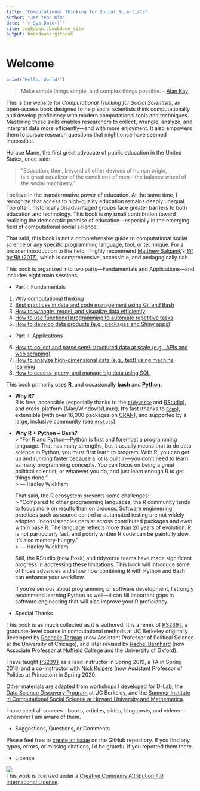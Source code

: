 ```yaml
---
title: "Computational Thinking for Social Scientists"
author: "Jae Yeon Kim"
date: "`r Sys.Date()`"
site: bookdown::bookdown_site
output: bookdown::gitbook
---
```


# Welcome

```r
print("Hello, World!")
```

> Make simple things simple, and complex things possible. - [Alan Kay](https://www.quora.com/What-is-the-story-behind-Alan-Kay-s-adage-Simple-things-should-be-simple-complex-things-should-be-possible)

This is the website for *Computational Thinking for Social Scientists*, an open-access book designed to help social scientists think computationally and develop proficiency with modern computational tools and techniques. Mastering these skills enables researchers to collect, wrangle, analyze, and interpret data more efficiently—and with more enjoyment. It also empowers them to pursue research questions that might once have seemed impossible.

Horace Mann, the first great advocate of public education in the United States, once said:

> "Education, then, beyond all other devices of human origin,  
> is a great equalizer of the conditions of men—the balance wheel of the social machinery."

I believe in the transformative power of education. At the same time, I recognize that access to high-quality education remains deeply unequal. Too often, historically disadvantaged groups face greater barriers to both education and technology. This book is my small contribution toward realizing the democratic promise of education—especially in the emerging field of computational social science.

That said, this book is not a comprehensive guide to computational social science or any specific programming language, tool, or technique. For a broader introduction to the field, I highly recommend [Matthew Salganik](http://www.princeton.edu/~mjs3/)'s [*Bit by Bit* (2017)](https://www.bitbybitbook.com/), which is comprehensive, accessible, and pedagogically rich.

This book is organized into two parts—Fundamentals and Applications—and includes eight main sessions:

- Part I: Fundamentals

1. [Why computational thinking](#motivation)  
2. [Best practices in data and code management using Git and Bash](#git_bash)  
3. [How to wrangle, model, and visualize data efficiently](#tidy_data)  
4. [How to use functional programming to automate repetitive tasks](#functional_programming)  
5. [How to develop data products (e.g., packages and Shiny apps)](#products)  

- Part II: Applications

6. [How to collect and parse semi-structured data at scale (e.g., APIs and web scraping)](#semi_structured_data)  
7. [How to analyze high-dimensional data (e.g., text) using machine learning](#machine_learning)  
8. [How to access, query, and manage big data using SQL](#big_data)  

This book primarily uses [**R**](https://www.r-project.org/about.html), and occasionally [**bash**](https://www.gnu.org/software/bash/) and [**Python**](https://www.python.org/about/).

- **Why R?**  
  R is free, accessible (especially thanks to the [`tidyverse`](https://www.tidyverse.org/) and [RStudio](https://posit.co)), and cross-platform (Mac/Windows/Linux). It’s fast (thanks to [`Rcpp`](https://cran.r-project.org/web/packages/Rcpp/index.html)), extensible (with over 16,000 packages on [CRAN](https://cran.r-project.org/web/packages/)), and supported by a large, inclusive community (see [`#rstats`](https://twitter.com/search?q=%23rstats&src=typed_query)).

- **Why R + Python + Bash?**  
  > “For R and Python—Python is first and foremost a programming language. That has many strengths, but it usually means that to do data science in Python, you must first learn to program. With R, you can get up and running faster because a lot is built in—you don’t need to learn as many programming concepts. You can focus on being a great political scientist, or whatever you do, and just learn enough R to get things done.”  
  > — Hadley Wickham

  That said, the R ecosystem presents some challenges:  
  > “Compared to other programming languages, the R community tends to focus more on results than on process. Software engineering practices such as source control or automated testing are not widely adopted. Inconsistencies persist across contributed packages and even within base R. The language reflects more than 20 years of evolution. R is not particularly fast, and poorly written R code can be painfully slow. It’s also memory-hungry.”  
  > — Hadley Wickham

  Still, the RStudio (now Posit) and tidyverse teams have made significant progress in addressing these limitations. This book will introduce some of those advances and show how combining R with Python and Bash can enhance your workflow.

  If you're serious about programming or software development, I strongly recommend learning Python as well—it can fill important gaps in software engineering that will also improve your R proficiency.

- Special Thanks

This book is as much collected as it is authored. It is a remix of [PS239T](https://github.com/rochelleterman/PS239T), a graduate-level course in computational methods at UC Berkeley originally developed by [Rochelle Terman](http://rochelleterman.com/) (now Assistant Professor of Political Science at the University of Chicago), and later revised by [Rachel Bernhard](http://rachelbernhard.com/) (now Associate Professor at Nuffield College and the University of Oxford).  

I have taught [PS239T](https://github.com/PS239T/spring_2021) as a lead instructor in Spring 2019, a TA in Spring 2018, and a co-instructor with [Nick Kuipers](https://nicholaskuipers.com/) (now Assistant Professor of Politics at Princeton) in Spring 2020.

Other materials are adapted from workshops I developed for [D-Lab](https://dlab.berkeley.edu/), the [Data Science Discovery Program](https://data.berkeley.edu/research/discovery-program-home) at UC Berkeley, and the [Summer Institute in Computational Social Science at Howard University and Mathematica](https://sicss.io/2021/howard-mathematica/).

I have cited all sources—books, articles, slides, blog posts, and videos—whenever I am aware of them.

- Suggestions, Questions, or Comments

Please feel free to [create an issue](https://github.com/jaeyk/PS239T/issues) on the GitHub repository. If you find any typos, errors, or missing citations, I’d be grateful if you reported them there.

- License

![](https://licensebuttons.net/l/by/4.0/88x31.png)  
This work is licensed under a [Creative Commons Attribution 4.0 International License](https://creativecommons.org/licenses/by/4.0/).
